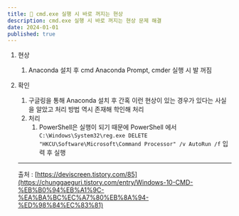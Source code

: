 ```yaml
---
title: 🚨 cmd.exe 실행 시 바로 꺼지는 현상
description: cmd.exe 실행 시 바로 꺼지는 현상 문제 해결
date: 2024-01-01
published: true
---
```


1. 현상
    1. Anaconda 설치 후 cmd Anaconda Prompt, cmder 실행 시 발 꺼짐
2. 확인
    1. 구글링을 통해 Anaconda 설치 후 간혹 이런 현상이 있는 경우가 있다는 사실을 알았고 처리 방법 역시 존재해 학인해 처리
    2. 처리
        1. PowerShell은 실행이 되기 때문에 PowerShell 에서 `C:\Windows\System32\reg.exe DELETE "HKCU\Software\Microsoft\Command Processor" /v AutoRun /f` 입력 후 실행
    
    ---
    
    출처 : [https://deviscreen.tistory.com/85](https://chunggaeguri.tistory.com/entry/Windows-10-CMD-%EB%B0%94%EB%A1%9C-%EA%BA%BC%EC%A7%80%EB%8A%94-%ED%98%84%EC%83%81)